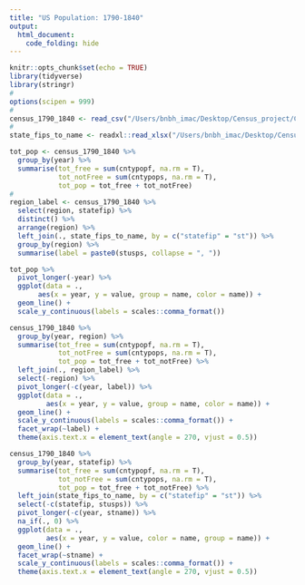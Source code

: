 ```yaml
---
title: "US Population: 1790-1840"
output: 
  html_document:
    code_folding: hide
---
```


```r
knitr::opts_chunk$set(echo = TRUE)
library(tidyverse)
library(stringr)
#
options(scipen = 999)
#
census_1790_1840 <- read_csv("/Users/bnbh_imac/Desktop/Census_project/C_1790_1840.csv")
#
state_fips_to_name <- readxl::read_xlsx("/Users/bnbh_imac/Desktop/Census_project/state_fips_to_name.xlsx")

```

```r
tot_pop <- census_1790_1840 %>%
  group_by(year) %>%
  summarise(tot_free = sum(cntypopf, na.rm = T),
            tot_notFree = sum(cntypops, na.rm = T),
            tot_pop = tot_free + tot_notFree)
#
region_label <- census_1790_1840 %>%
  select(region, statefip) %>%
  distinct() %>%
  arrange(region) %>%
  left_join(., state_fips_to_name, by = c("statefip" = "st")) %>%
  group_by(region) %>%
  summarise(label = paste0(stusps, collapse = ", "))
```

```r
tot_pop %>%
  pivot_longer(-year) %>%
  ggplot(data = .,
       aes(x = year, y = value, group = name, color = name)) +
  geom_line() +
  scale_y_continuous(labels = scales::comma_format())
```

```r
census_1790_1840 %>%
  group_by(year, region) %>%
  summarise(tot_free = sum(cntypopf, na.rm = T),
            tot_notFree = sum(cntypops, na.rm = T),
            tot_pop = tot_free + tot_notFree) %>%
  left_join(., region_label) %>%
  select(-region) %>%
  pivot_longer(-c(year, label)) %>%
  ggplot(data = .,
         aes(x = year, y = value, group = name, color = name)) +
  geom_line() +
  scale_y_continuous(labels = scales::comma_format()) +
  facet_wrap(~label) +
  theme(axis.text.x = element_text(angle = 270, vjust = 0.5))
```


```r
census_1790_1840 %>%
  group_by(year, statefip) %>%
  summarise(tot_free = sum(cntypopf, na.rm = T),
            tot_notFree = sum(cntypops, na.rm = T),
            tot_pop = tot_free + tot_notFree) %>%
  left_join(state_fips_to_name, by = c("statefip" = "st")) %>%
  select(-c(statefip, stusps)) %>%
  pivot_longer(-c(year, stname)) %>%
  na_if(., 0) %>%
  ggplot(data = .,
         aes(x = year, y = value, color = name, group = name)) +
  geom_line() +
  facet_wrap(~stname) +
  scale_y_continuous(labels = scales::comma_format()) +
  theme(axis.text.x = element_text(angle = 270, vjust = 0.5))
```

